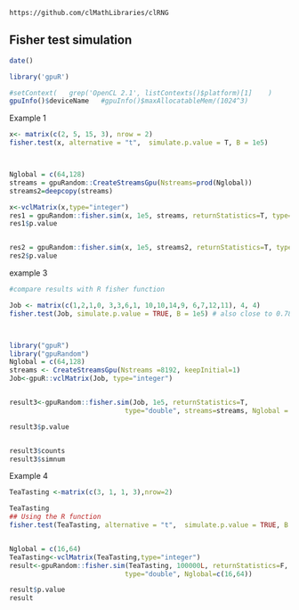 <!--
%\VignetteEngine{knitr::knitr}
%\VignetteIndexEntry{Fisher test}
-->

`https://github.com/clMathLibraries/clRNG`


## Fisher test simulation

```r
date()
```


```r
library('gpuR')
```

```r
#setContext(   grep('OpenCL 2.1', listContexts()$platform)[1]    )
gpuInfo()$deviceName   #gpuInfo()$maxAllocatableMem/(1024^3)
```






Example 1
```r
x<- matrix(c(2, 5, 15, 3), nrow = 2)
fisher.test(x, alternative = "t",  simulate.p.value = T, B = 1e5)



Nglobal = c(64,128)
streams = gpuRandom::CreateStreamsGpu(Nstreams=prod(Nglobal))
streams2=deepcopy(streams)

x<-vclMatrix(x,type="integer")
res1 = gpuRandom::fisher.sim(x, 1e5, streams, returnStatistics=T, type="double", Nglobal=Nglobal)
res1$p.value


res2 = gpuRandom::fisher.sim(x, 1e5, streams2, returnStatistics=T, type="double", Nglobal=Nglobal)
res2$p.value

```



example 3
```r
#compare results with R fisher function

Job <- matrix(c(1,2,1,0, 3,3,6,1, 10,10,14,9, 6,7,12,11), 4, 4)
fisher.test(Job, simulate.p.value = TRUE, B = 1e5) # also close to 0.78



library("gpuR")
library("gpuRandom")
Nglobal = c(64,128)
streams <- CreateStreamsGpu(Nstreams =8192, keepInitial=1)
Job<-gpuR::vclMatrix(Job, type="integer")


result3<-gpuRandom::fisher.sim(Job, 1e5, returnStatistics=T, 
                             type="double", streams=streams, Nglobal = Nglobal)

result3$p.value


result3$counts
result3$simnum
```













Example 4
```r
TeaTasting <-matrix(c(3, 1, 1, 3),nrow=2)

TeaTasting
## Using the R function 
fisher.test(TeaTasting, alternative = "t",  simulate.p.value = TRUE, B = 1e5)


Nglobal = c(16,64)
TeaTasting<-vclMatrix(TeaTasting,type="integer")
result<-gpuRandom::fisher.sim(TeaTasting, 100000L, returnStatistics=F, 
                             type="double", Nglobal=c(16,64))

result$p.value
result
```










